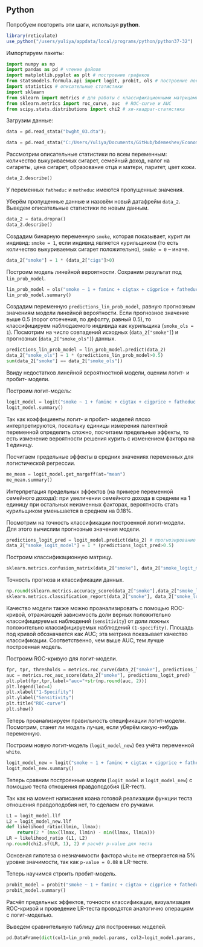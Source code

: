 ## Python

Попробуем повторить эти шаги, используя **python**.

```r
library(reticulate)
use_python("/users/yuliya/appdata/local/programs/python/python37-32")
```

Импортируем пакеты:

```python
import numpy as np
import pandas as pd # чтение файлов
import matplotlib.pyplot as plt # построение графиков
from statsmodels.formula.api import logit, probit, ols # построение логит-, пробит- и линейной регрессий
import statistics # описательные статистики
import sklearn
from sklearn import metrics # для работы с классификационными матрицами
from sklearn.metrics import roc_curve, auc  # ROC-curve и AUC
from scipy.stats.distributions import chi2 # хи-квадрат-статистика
```

Загрузим данные:

```python
data = pd.read_stata("bwght_03.dta");
```

```python
data = pd.read_stata("C:/Users/Yuliya/Documents/GitHub/bdemeshev/Econometrics-Rosetta-Stone/data/bwght_03.dta")
```

Рассмотрим описательные статистики по всем переменным: количество выкуриваемых сигарет, семейный доход, налог на сигареты, цена сигарет, образование отца и матери, паритет, цвет кожи.

```python
data_2.describe()
```
У переменных `fatheduc` и `motheduc` имеются пропущенные значения.

Уберём пропущенные данные и назовём новый датафрейм `data_2`. Выведем описательные статистики по новым данным.

```python
data_2 = data.dropna()
data_2.describe()
```

Создадим бинарную переменную `smoke`, которая показывает, курит ли индивид: `smoke = 1`, если индивид является курильщиком (то есть количество выкуриваемых сигарет положительно), `smoke = 0` – иначе.

```python
data_2["smoke"] = 1 * (data_2["cigs"]>0)
```

Построим модель линейной вероятности. Сохраним результат под `lin_prob_model`.

```python
lin_prob_model = ols("smoke ~ 1 + faminc + cigtax + cigprice + fatheduc + motheduc + parity + white", data_2).fit()
lin_prob_model.summary()
```

Создадим переменную `predictions_lin_prob_model`, равную прогнозным значениям модели линейной вероятности. 
Если прогнозное значение выше 0.5 (порог отсечения, по дефолту, равный 0.5), то классифицируем наблюдаемого индивида как курильщика (`smoke_ols = 1`). 
Посмотрим на число совпадений исходных (`data_2["smoke"]`) и прогнозных (`data_2["smoke_ols"]`) данных.

```python
predictions_lin_prob_model = lin_prob_model.predict(data_2)
data_2["smoke_ols"] = 1 * (predictions_lin_prob_model>0.5)
sum(data_2["smoke"] == data_2["smoke_ols"])
```

Ввиду недостатков линейной вероятностной модели, оценим логит- и пробит- модели.

Построим логит-модель:

```python
logit_model = logit("smoke ~ 1 + faminc + cigtax + cigprice + fatheduc + motheduc + parity + white", data_2).fit()
logit_model.summary()
```

Так как коэффициенты логит- и пробит- моделей плохо интерпретируются, поскольку единицы измерения латентной переменной определить сложно, посчитаем предельные эффекты, то есть изменение вероятности решения курить с изменением фактора на 1 единицу. 

Посчитаем предельные эффекты в средних значениях переменных для логистической регрессии.

```python
me_mean = logit_model.get_margeff(at="mean")
me_mean.summary()
```

Интерпретация предельных эффектов (на примере переменной семейного дохода): при увеличении семейного дохода в среднем на 1 единицу при остальных неизменных факторах, вероятность стать курильщиком уменьшается в среднем на 0.18%.

Посмотрим на точность классификации построенной логит-модели. Для этого вычислим прогнозные значения модели.

```python
predictions_logit_pred = logit_model.predict(data_2) # прогнозирование значений
data_2["smoke_logit_model"] = 1 * (predictions_logit_pred>0.5)
``` 

Построим классификационную матрицу.

```python
sklearn.metrics.confusion_matrix(data_2["smoke"], data_2["smoke_logit_model"])
```

Точность прогноза и классификации данных.

```python
np.round(sklearn.metrics.accuracy_score(data_2["smoke"],data_2["smoke_logit_model"]), 2)
sklearn.metrics.classification_report(data_2["smoke"], data_2["smoke_logit_model"])
```

Качество модели также можно проанализировать с помощью ROC-кривой, отражающей зависимость доли верных положительно классифицируемых наблюдений (`sensitivity`) от доли ложных положительно классифицируемых наблюдений `(1-specifity)`. Площадь под кривой обозначается как AUC; эта метрика показывает качество классификации. Соответственно, чем выше AUC, тем лучше построенная модель.

Построим ROC-кривую для логит-модели.

```python
fpr, tpr, thresholds = metrics.roc_curve(data_2["smoke"], predictions_logit_pred)
auc = metrics.roc_auc_score(data_2["smoke"], predictions_logit_pred)
plt.plot(fpr,tpr,label="auc="+str(np.round(auc, 2)))
plt.legend(loc=4)
plt.xlabel("1-Specifity")
plt.ylabel("Sensitivity")
plt.title("ROC-curve")
plt.show()
```

Теперь проанализируем правильность спецификации логит-модели. Посмотрим, станет ли модель лучше, если уберём какую-нибудь переменную.

Построим новую логит-модель (`logit_model_new`) без учёта переменной `white`.

```python
logit_model_new = logit("smoke ~ 1 + faminc + cigtax + cigprice + fatheduc + motheduc + parity ", data_2).fit()
logit_model_new.summary()
```

Теперь сравним построенные модели (`logit_model` и `logit_model_new`) с помощью теста отношения правдоподобия (LR-тест).

Так как на момент написания коана готовой реализации функции теста отношения правдоподобия нет, то сделаем его ручками.

```python
L1 = logit_model.llf
L2 = logit_model_new.llf
def likelihood_ratio(llmin, llmax):
	return(2 * (max(llmax, llmin) - min(llmax, llmin)))
LR = likelihood_ratio (L1, L2)
np.round(chi2.sf(LR, 1), 2) # расчёт p-value для теста
```

Основная гипотеза о незначимости фактора `white` не отвергается на 5% уровне значимости, так как `p-value = 0.08` в LR-тесте. 

Теперь научимся строить пробит-модель.

```python
probit_model = probit("smoke ~ 1 + faminc + cigtax + cigprice + fatheduc + motheduc + parity + white", data_2).fit()
probit_model.summary()
```

Расчёт предельных эффектов, точности классификации, визуализация ROC-кривой и проведение LR-теста проводятся аналогично операциям с логит-моделью.

Выведем сравнительную таблицу для построенных моделей.

```python
pd.DataFrame(dict(col1=lin_prob_model.params, col2=logit_model.params, col3=probit_model.params))
```

